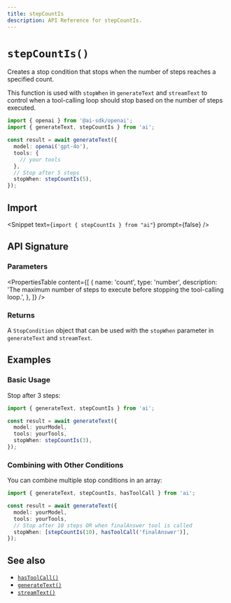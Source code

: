 ```yaml
---
title: stepCountIs
description: API Reference for stepCountIs.
---
```


# `stepCountIs()`

Creates a stop condition that stops when the number of steps reaches a specified count.

This function is used with `stopWhen` in `generateText` and `streamText` to control when a tool-calling loop should stop based on the number of steps executed.

```ts
import { openai } from '@ai-sdk/openai';
import { generateText, stepCountIs } from 'ai';

const result = await generateText({
  model: openai('gpt-4o'),
  tools: {
    // your tools
  },
  // Stop after 5 steps
  stopWhen: stepCountIs(5),
});
```

## Import

<Snippet text={`import { stepCountIs } from "ai"`} prompt={false} />

## API Signature

### Parameters

<PropertiesTable
  content={[
    {
      name: 'count',
      type: 'number',
      description:
        'The maximum number of steps to execute before stopping the tool-calling loop.',
    },
  ]}
/>

### Returns

A `StopCondition` object that can be used with the `stopWhen` parameter in `generateText` and `streamText`.

## Examples

### Basic Usage

Stop after 3 steps:

```ts
import { generateText, stepCountIs } from 'ai';

const result = await generateText({
  model: yourModel,
  tools: yourTools,
  stopWhen: stepCountIs(3),
});
```

### Combining with Other Conditions

You can combine multiple stop conditions in an array:

```ts
import { generateText, stepCountIs, hasToolCall } from 'ai';

const result = await generateText({
  model: yourModel,
  tools: yourTools,
  // Stop after 10 steps OR when finalAnswer tool is called
  stopWhen: [stepCountIs(10), hasToolCall('finalAnswer')],
});
```

## See also

- [`hasToolCall()`](/docs/reference/ai-sdk-core/has-tool-call)
- [`generateText()`](/docs/reference/ai-sdk-core/generate-text)
- [`streamText()`](/docs/reference/ai-sdk-core/stream-text)
